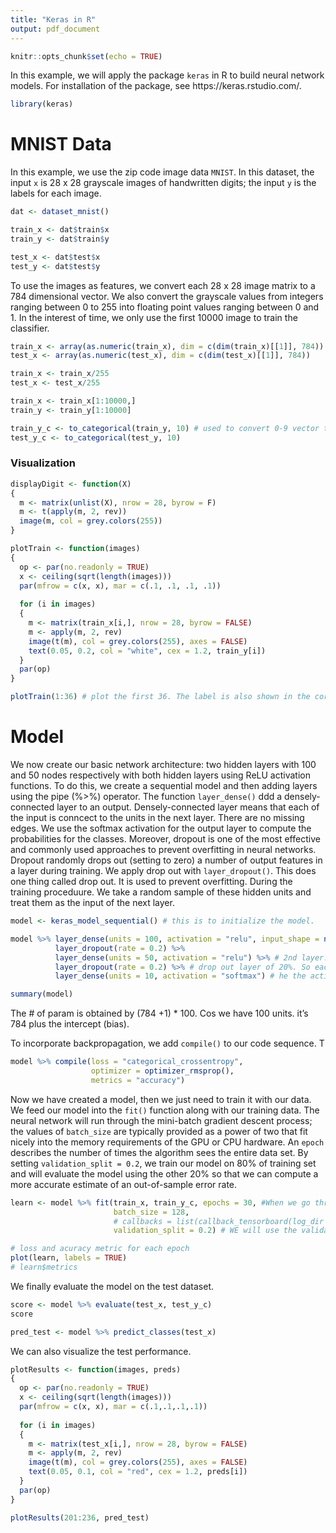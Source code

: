 ```yaml
---
title: "Keras in R"
output: pdf_document
---
```


```r
knitr::opts_chunk$set(echo = TRUE)
```

In this example, we will apply the package `keras` in R to build neural network models. For installation of the package, see https://keras.rstudio.com/.

```r
library(keras)
```

# MNIST Data

In this example, we use the zip code image data `MNIST`. In this dataset, the input `x` is 28 x 28 grayscale images of handwritten digits; the input `y` is the labels for each image.

```r
dat <- dataset_mnist()

train_x <- dat$train$x
train_y <- dat$train$y

test_x <- dat$test$x
test_y <- dat$test$y
```

To use the images as features, we convert each 28 x 28 image matrix to a 784 dimensional vector. We also convert the grayscale values from integers ranging between 0 to 255 into floating point values ranging between 0 and 1. In the interest of time, we only use the first 10000 image to train the classifier.

```r
train_x <- array(as.numeric(train_x), dim = c(dim(train_x)[[1]], 784))
test_x <- array(as.numeric(test_x), dim = c(dim(test_x)[[1]], 784))

train_x <- train_x/255
test_x <- test_x/255

train_x <- train_x[1:10000,]
train_y <- train_y[1:10000]

train_y_c <- to_categorical(train_y, 10) # used to convert 0-9 vector to a matrix of 0,2..9. If your observation is 9, then it's assigned 1 and 0 everywhere else. 
test_y_c <- to_categorical(test_y, 10)
```

### Visualization

```r
displayDigit <- function(X)
{  
  m <- matrix(unlist(X), nrow = 28, byrow = F)  
  m <- t(apply(m, 2, rev))  
  image(m, col = grey.colors(255))
} 

plotTrain <- function(images)
{
  op <- par(no.readonly = TRUE)
  x <- ceiling(sqrt(length(images)))
  par(mfrow = c(x, x), mar = c(.1, .1, .1, .1))
  
  for (i in images)
  { 
    m <- matrix(train_x[i,], nrow = 28, byrow = FALSE)
    m <- apply(m, 2, rev)
    image(t(m), col = grey.colors(255), axes = FALSE)
    text(0.05, 0.2, col = "white", cex = 1.2, train_y[i])
  }
  par(op) 
}

plotTrain(1:36) # plot the first 36. The label is also shown in the corner
```

# Model
We now create our basic network architecture: two hidden layers with 100 and 50 nodes respectively with both hidden layers using ReLU activation functions. To do this, we create a sequential model and then adding layers using the pipe (%>%) operator. The function `layer_dense()` ddd a densely-connected layer to an output. Densely-connected layer means that  each of the input is conncect to the units in the next layer. There are no missing edges. We use the softmax activation for the output layer to compute the probabilities for the classes. Moreover, dropout is one of the most effective and commonly used approaches to prevent overfitting in neural networks. Dropout randomly drops out (setting to zero) a number of output features in a layer during training. We apply drop out with `layer_dropout()`. This does one thing called drop out. It is used to prevent overfitting. During the training proceduure. We take a random sample of these hidden units and treat them as the input of the next layer. 

```r
model <- keras_model_sequential() # this is to initialize the model. 

model %>% layer_dense(units = 100, activation = "relu", input_shape = ncol(train_x))  %>% # 1st hidden layer. has 100 units. You can also add l1 or l2 regulariation is also available. 
          layer_dropout(rate = 0.2) %>%
          layer_dense(units = 50, activation = "relu") %>% # 2nd layer. this has 50 units. you can use sigmoid in the activation. 
          layer_dropout(rate = 0.2) %>% # drop out layer of 20%. So each time we keep 80% of the units
          layer_dense(units = 10, activation = "softmax") # he the activation function is now softmax since we are doing classification. So we will have 10 units since we have 10 categories. 

summary(model)
```

 The # of param is obtained by (784 +1) * 100. Cos we have 100 units. it's 784 plus the intercept (bias). 

To incorporate backpropagation, we add `compile()` to our code sequence. T

```r
model %>% compile(loss = "categorical_crossentropy",
                  optimizer = optimizer_rmsprop(), 
                  metrics = "accuracy")
```

Now we have created a model, then we just need to train it with our data. We feed our model into the `fit()` function along with our training data. The neural network will run through the mini-batch gradient descent process; the values of `batch_size` are typically provided as a power of two that fit nicely into the memory requirements of the GPU or CPU hardware. An `epoch` describes the number of times the algorithm sees the entire data set. By setting `validation_split = 0.2`, we train our model on 80% of training set and will evaluate the model using the other 20% so that we can compute a more accurate estimate of an out-of-sample error rate.

```r
learn <- model %>% fit(train_x, train_y_c, epochs = 30, #When we go through all of the mini batches that accounts for 1 epoch. Ideally it should be a power of 2. 
                       batch_size = 128,
                       # callbacks = list(callback_tensorboard(log_dir = "logs/run_b")),
                       validation_split = 0.2) # WE will use the validation split. So 20% as validation. 

# loss and acuracy metric for each epoch 
plot(learn, labels = TRUE)
# learn$metrics 
```


We finally evaluate the model on the test dataset.

```r
score <- model %>% evaluate(test_x, test_y_c)
score 

pred_test <- model %>% predict_classes(test_x)
```

We can also visualize the test performance.

```r
plotResults <- function(images, preds)
{
  op <- par(no.readonly = TRUE)
  x <- ceiling(sqrt(length(images)))
  par(mfrow = c(x, x), mar = c(.1,.1,.1,.1))
  
  for (i in images)
  {
    m <- matrix(test_x[i,], nrow = 28, byrow = FALSE)
    m <- apply(m, 2, rev)
    image(t(m), col = grey.colors(255), axes = FALSE)
    text(0.05, 0.1, col = "red", cex = 1.2, preds[i])
  }
  par(op)
}

plotResults(201:236, pred_test)
```

